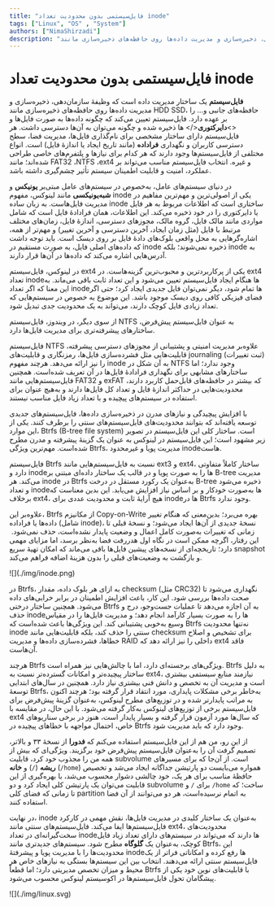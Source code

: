 ```yaml
---
title: "فایل‌سیستمی بدون محدودیت تعداد inode"
tags: ["Linux", "OS" , "System"]
authors: ["NimaShirzadi"]
description: "فایل‌سیستم یک ساختار مدیریت داده است که وظیفهٔ سازمان‌دهی، ذخیره‌سازی و مدیریت داده‌ها روی حافظه‌های ذخیره‌سازی مانند HDD SSD، حافظه‌های جانبی و… را بر عهده دارد."
---
```



# فایل‌سیستمی بدون محدودیت تعداد inode

<Tooltip tip="File System"><span>**فایل‌سیستم**</span></Tooltip>
 یک ساختار مدیریت داده است که وظیفهٔ سازمان‌دهی، ذخیره‌سازی و مدیریت داده‌ها روی حافظه‌های ذخیره‌سازی مانند HDD SSD، حافظه‌های جانبی و… را بر عهده دارد. فایل‌سیستم تعیین می‌کند که چگونه داده‌ها به صورت فایل‌ها و
<><Tooltip tip="Directory"><span>**دایرکتوری**</span></Tooltip></>
‌ها ذخیره شده و چگونه می‌توان به آن‌ها دسترسی داشت. هر فایل‌سیستم دارای ساختار مشخصی برای نام‌گذاری فایل‌ها، مدیریت فضا، سطح دسترسی کاربران و نگهداری
<Tooltip tip="Metadata"><span>**فراداده**</span></Tooltip>
(مانند تاریخ ایجاد یا اندازهٔ فایل) است. انواع مختلفی از فایل‌سیستم‌ها وجود دارند که هر کدام برای نیازها و پلتفرم‌های خاصی طراحی شده‌اند؛ مانند FAT32 ،NTFS ،ext4 و غیره. انتخاب فایل‌سیستم مناسب می‌تواند بر عملکرد، امنیت و قابلیت اطمینان سیستم تأثیر چشم‌گیری داشته باشد.


در دنیای سیستم‌های عامل، به‌خصوص در سیستم‌های عامل مبتی‌بر
<Tooltip tip="Unix-Based"><span>**یونیکس**</span></Tooltip>
و
<Tooltip tip="Unix-Like"><span>**شبه‌یونیکسی**</span></Tooltip>
مانند لینوکس، مفهوم inode یکی از اصولی‌ترین و مهم‌ترین مفاهیم در مدیریت فایل‌هاست. به زبان ساده inode ساختاری است که اطلاعات مربوط به هر فایل یا دایرکتوری را در خود ذخیره می‌کند. این اطلاعات، همان فرادادهٔ فایل است که شامل مواردی مانند مالک فایل، گروه مالک، مجوزهای دسترسی، اندازهٔ فایل، زمان‌های مختلف مرتبط با فایل (مثل زمان ایجاد، آخرین دسترسی و آخرین تغییر) و مهم‌تر از همه، اشاره‌گرهایی به محل واقعی بلوک‌های دادهٔ فایل بر روی دیسک است. باید توجه داشت که داده‌های اصلی فایل، به صورت مستقیم در inode ذخیره نمی‌شوند؛ بلکه inode به آدرس‌هایی اشاره می‌کند که داده‌ها در آن‌ها قرار دارند.

در لینوکس، فایل‌سیستم ext4 یکی از پرکاربردترین و محبوب‌ترین گزینه‌هاست. در ext4 تعداد inode‌ها هنگام ایجاد فایل‌سیستم تعیین می‌شود و این تعداد ثابت باقی می‌ماند. به این معنا که اگر تعداد inode‌ها تمام شود، دیگر نمی‌توان فایل جدیدی ایجاد کرد؛ حتی اگر فضای فیزیکی کافی روی دیسک موجود باشد. این موضوع به خصوص در سیستم‌هایی که تعداد زیادی فایل کوچک دارند، می‌تواند به یک محدودیت جدی تبدیل شود.

از سوی دیگر، در ویندوز، فایل‌سیستم NTFS به عنوان فایل‌سیستم پیش‌فرض، ساختارهای پیشرفته‌تری برای مدیریت فایل‌ها دارد.

فایل‌سیستم NTFS علاوه‌بر مدیریت امنیتی و پشتیبانی از مجوزهای دسترسی پیشرفته،  قابلیت‌هایی مثل فشرده‌سازی فایل‌ها، رمزنگاری و قابلیت‌های journaling (ثبت تغییرات) را نیز ارائه می‌دهد. هرچند مفهوم inode به آن شکل در NTFS وجود ندارد؛ اما ساختارهای مشابهی برای نگهداری فرادادهٔ فایل‌ها در آن تعریف شده‌است. همچنین فایل‌سیستم‌هایی مانند FAT32 و exFAT که بیشتر در حافظه‌های قابل‌حمل کاربرد دارند، محدودیت‌هایی در حداکثر اندازهٔ فایل و تعداد کل فایل‌ها دارند و به‌هیچ عنوان برای استفاده در سیستم‌های پیچیده و با تعداد زیاد فایل مناسب نیستند.

با افزایش پیچیدگی و نیازهای مدرن در ذخیره‌سازی داده‌ها، فایل‌سیستم‌های جدیدی توسعه یافته‌اند که بتوانند محدودیت‌های فایل‌سیستم‌های سنتی را برطرف کنند. یکی از این موارد، Btrfs                                    (B-tree file system) است. ساختار کلی این فایل‌سیستم در تصویر زیر مشهود است؛ این فایل‌سیستم در لینوکس به عنوان یک گزینهٔ پیشرفته و مدرن مطرح شده‌است. مهم‌ترین ویژگی Btrfs، مدیریت پویا و غیرمحدود inodeهاست.

فایل‌سیستم Btrfs نسبت به فایل‌سیستم‌هایی مانند ext3 و ext4، ساختار کاملاً متفاوتی دارد و inodeها را به صورت پویا و در قالب یک ساختار داده‌ای مبتنی بر B-tree مدیریت می‌کند. هر inode در Btrfs به‌عنوان یک رکورد مستقل در درخت B-tree ذخیره می‌شود و تعداد inodeها به‌صورت خودکار و بر اساس نیاز افزایش می‌یابد. این بدین معناست که برخلاف ext4، هیچ آرایهٔ ثابت و محدودیت عددی برای inodeها در Btrfs وجود ندارد.

علاوه‌بر این، Btrfs از مکانیزم Copy-on-Write بهره می‌برد؛ بدین‌معنی که هنگام تغییر داده‌ها یا فراداده (شامل inode)، نسخهٔ جدیدی از آن‌ها ایجاد می‌شود؛ و نسخهٔ قبلی تا زمانی که تغییرات به‌صورت کامل اعمال و وضعیت پایدار نشده‌است، حذف نمی‌شود.  این رفتار، اگرچه ممکن است در نگاه اول هدررفت فضا به‌نظر برسد، اما مزایای مهمی دارد؛ تاریخچه‌ای از نسخه‌های پیشین فایل‌ها باقی می‌ماند که امکان تهیهٔ سریع snapshot و بازگشت به وضعیت‌های قبلی را بدون هزینهٔ اضافه فراهم می‌کند.

<div style={{textAlign: 'center'}}>
    ![](./img/inode.png)
</div>

در Btrfs، به ازای هر بلوک داده، مقدار checksum (مثل CRC32) نگهداری می‌شود تا صحت داده‌ها بررسی شود. این کار، باعث افزایش اطمینان در برابر خرابی‌های داده می‌شود. همچنین ساختار درختی Btrfs به آن اجازه می‌دهد تا عملیات جست‌و‌جو، درج و حذف inodeها را به صورت بسیار کارآمد انجام دهد؛ و مدیریت فایل‌ها را در مقیاس وسیع به‌خوبی پشتیبانی کند. این ویژگی‌ها باعث شده‌است که Btrfs نه‌تنها محدودیت inode سنتی را حذف کند، بلکه قابلیت‌هایی مانند checksum برای تشخیص و اصلاح خطاها، فشرده‌سازی داده‌ها و مدیریت RAID داخلی را نیز ارائه دهد که ext4 فاقد آن‌هاست.

هرچند Btrfs ویژگی‌های برجسته‌ای دارد، اما با چالش‌هایی نیز همراه است. Btrfs به دلیل ساختار پیچیده‌تر و امکانات گسترده‌تر نسبت به ext4، نیازمند منابع سیستمی بیشتری است و مدیریت آن به تخصص و دانش فنی بیشتری نیاز دارد. همچنین در سال‌های ابتدایی توسعهٔ Btrfs، به‌خاطر برخی مشکلات پایداری، مورد انتقاد قرار گرفته بود؛ هرچند اکنون به مراتب پایدارتر شده و در توزیع‌های مطرح لینوکس، به‌عنوان گزینۀ پیش‌فرض برای فایل‌سیستم برخی از توزیع‌های لینوکس به‌کار گرفته می‌شود. با این‌ حال، در مقایسه با ext4 که سال‌ها مورد آزمون قرار گرفته و بسیار پایدار است، هنوز در برخی سناریوهای خاص، احتمال مواجهه با خطاهای پیچیده در Btrfs وجود دارد که باید مدیریت شود.

از این رو، من هم از این فایل‌سیستم استفاده می‌کنم که
<Tooltip tip="Fedora"><span>**فدورا**</span></Tooltip>
از نسخهٔ ۳۳ و بالاتر، تصمیم گرفت آن را به‌عنوان فایل‌سیستم پیش‌فرض خود برگزیند. ویژگی‌ای که بیش از همه من را مجذوب خود کرد، قابلیت subvolume است. از آن‌جا که برای مسیرهای
<Tooltip tip="root"><span>**ریشه**</span></Tooltip>
(`/`) و
<Tooltip tip="home"><span>**خانه**</span></Tooltip>
(`/home`) همواره می‌بایست دو پارتیشن جداگانه ایجاد می‌شد و تخصیص حافظهٔ مناسب برای هر یک، خود چالشی دشوار محسوب می‌شد، با بهره‌گیری از این قابلیت می‌توان یک پارتیشن کلی ایجاد کرد و دو subvolume برای `/` و `/home` ساخت؛ که تا زمانی که فضای کلی partition به اتمام نرسیده‌است، هر دو می‌توانند از آن فضا استفاده کنند.

در نهایت، inode به‌عنوان یک ساختار کلیدی در مدیریت فایل‌ها، نقش مهمی در کارکرد فایل‌سیستم‌ها ایفا می‌کند. فایل‌سیستم‌های سنتی مانند ext4، محدودیت‌های سخت‌گیرانه‌ای در تعداد inodeها دارند که می‌تواند در سیستم‌های دارای تعداد زیاد فایل کوچک، به‌عنوان یک
<Tooltip tip="bottleneck"><span>**گلوگاه**</span></Tooltip>
مطرح شود. سیستم‌های جدیدتری مانند Btrfs، این محدودیت‌ها را با مدیریت پویا و پیشرفتهٔ inodeها رفع کرده و امکاناتی فراتر از یک فایل‌سیستم سنتی ارائه می‌دهند. انتخاب بین این سیستم‌ها بستگی به نیازهای خاص هر محیط و میزان تخصص مدیریتی دارد؛ اما قطعاً Btrfs با قابلیت‌های نوین خود یکی از پیشگامان تحول        فایل‌سیستم‌ها در اکوسیستم لینوکس محسوب می‌شود.

<div style={{textAlign: 'center'}}>
    ![](./img/linux.svg)
</div>